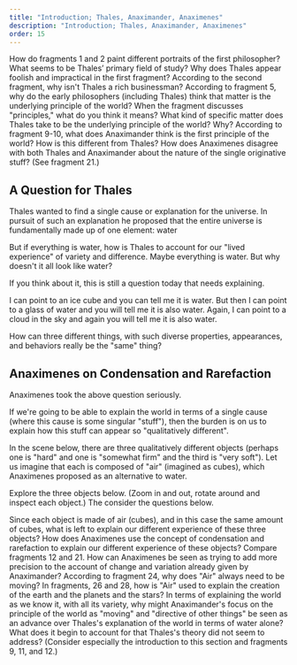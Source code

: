 ```yaml
---
title: "Introduction; Thales, Anaximander, Anaximenes"
description: "Introduction; Thales, Anaximander, Anaximenes"
order: 15
---
```


<QuestionBlock type="reading-content">
<Question level={1}>How do fragments 1 and 2 paint different portraits of the first philosopher?</Question>
<Question level={2}>What seems to be Thales’ primary field of study?</Question>
<Question level={2}>Why does Thales appear foolish and impractical in the first fragment?</Question>
<Question level={2}>According to the second fragment, why isn't Thales a rich businessman?</Question>
</QuestionBlock>

<QuestionBlock type="reading-content">
<Question level={1}>According to fragment 5, why do the early philosophers (including Thales) think that matter is the underlying principle of the world?</Question>
<Question level={2} type="reading-discussion">When the fragment discusses "principles," what do you think it means?</Question>
<Question level={2}>What kind of specific matter does Thales take to be the underlying principle of the world? Why?</Question>
</QuestionBlock>
<QuestionBlock type="reading-content">
<Question level={1}>According to fragment 9-10, what does Anaximander think is the first principle of the world? </Question>
<Question level={2} type="reading-discussion">How is this different from Thales?</Question>
</QuestionBlock>
<QuestionBlock type="reading-content">
<Question level={1}>How does Anaximenes disagree with both Thales and Anaximander about the nature of the single originative stuff? (See fragment 21.)</Question>
</QuestionBlock>

## A Question for Thales

Thales wanted to find a single cause or explanation for the universe. 
In pursuit of such an explanation he proposed that the entire universe 
is fundamentally made up of one element: water

But if everything is water, how is Thales to account for our "lived experience" of variety and difference. Maybe everything is water. But why doesn't it all look like water?
 
If you think about it, this is still a question today that needs explaining. 

I can point to an ice cube and you can tell me it is water. 
But then I can point to a glass of water and you will tell me it is also water. 
Again, I can point to a cloud in the sky and again you will tell me it is also water. 

<QuestionBlock type="reading-discussion">
<Question>How can three different things, with such diverse properties, appearances, and behaviors really be the "same" thing?</Question>
</QuestionBlock>

<span id="anaximenes-demo"/>

## Anaximenes on Condensation and Rarefaction 

Anaximenes took the above question seriously. 

If we're going to be able to explain the world in terms of a single cause (where this cause is some singular "stuff"), then the burden is on us to explain how this stuff can appear so "qualitatively different".

In the scene below, there are three qualitatively different objects (perhaps one is "hard" and one is "somewhat firm" and the third is "very soft"). Let us imagine that each is composed of "air" (imagined as cubes), which Anaximenes proposed as an alternative to water. 

Explore the three objects below. (Zoom in and out, rotate around and inspect each object.) The consider the questions below.

<BabylonViewerWrapper/>


<QuestionBlock type="reading-discussion">
<Question>Since each object is made of air (cubes), and in this case the same amount of cubes, what is left to explain our different experience of these three objects?</Question>
</QuestionBlock>

<QuestionBlock type="reading-content">
<Question level={1}>How does Anaximenes use the concept of condensation and rarefaction to explain our different experience of these objects?</Question>
</QuestionBlock>

<QuestionBlock type="reading-discussion">
<Question level={1}>Compare fragments 12 and 21. How can Anaximenes be seen as trying to add more precision to the account of change and variation already given by Anaximander?</Question>
</QuestionBlock>

<QuestionBlock type="reading-content">
<Question level={1}>According to fragment 24, why does "Air" always need to be moving?</Question>
</QuestionBlock>

<QuestionBlock type="reading-content">
<Question level={1}>In fragments, 26 and 28, how is "Air" used to explain the creation of the earth and the planets and the stars?</Question>
</QuestionBlock>

<QuestionBlock type="reading-discussion">
<Question level={1}>In terms of explaining the world as we know it, with all its variety, why might Anaximander's focus on the principle of the world as "moving" and "directive of other things" be seen as an advance over Thales's explanation of the world in terms of water alone? </Question>
<Question level={2}>What does it begin to account for that Thales's theory did not seem to address?  (Consider especially the introduction to this section and fragments 9, 11, and 12.)</Question>
</QuestionBlock>